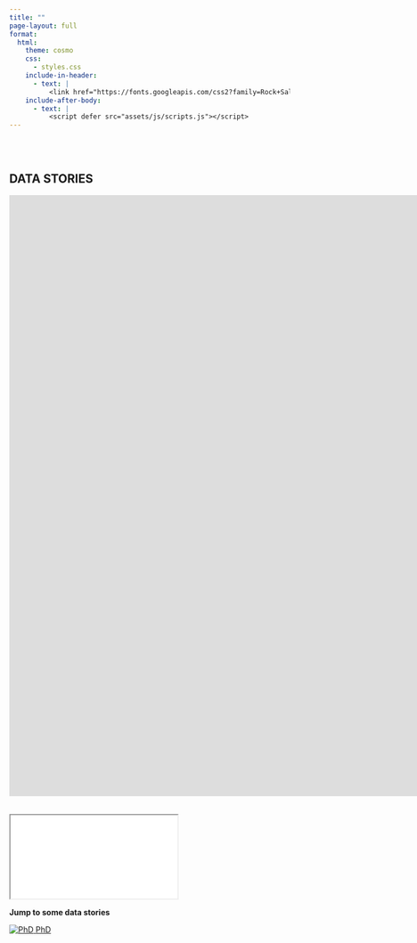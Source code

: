 ```yaml
---
title: ""
page-layout: full
format:
  html:
    theme: cosmo
    css:
      - styles.css
    include-in-header:
      - text: |
          <link href="https://fonts.googleapis.com/css2?family=Rock+Salt&display=swap" rel="stylesheet">
    include-after-body:
      - text: |
          <script defer src="assets/js/scripts.js"></script>
---
```


```{=html}
<div class="container">
  <div class="full-bleed bg-black text-white text-center">
    <div class="w-100" style="padding: 2rem 0;">
      <h2>DATA STORIES</h2>

      <div class="video-wrapper">
      <iframe src="https://player.vimeo.com/video/1115309816?badge=0&amp;autopause=0&amp;player_id=0&amp;app_id=58479" width="1920" height="1080" frameborder="0" allow="autoplay; fullscreen; picture-in-picture; clipboard-write; encrypted-media; web-share" referrerpolicy="strict-origin-when-cross-origin" title="Introduction to Data Stories">
      </iframe>
      </div>
    </div>
  </div>
</div>
```

```{=html}
<div class="container">
  <div class="full-bleed bg-black text-white">
    <div class="slides-wrapper">
      <iframe
        src="slides/navigation_slides.html"
        loading="lazy"
        allow="fullscreen"
      ></iframe>
    </div>
  </div>
</div>
  
```

```{=html}

<div class="full-bleed bg-white text-center">
  <p class="lead mb-3"><strong>Jump to some data stories</strong></p>
    <div class="social-logos jump-logos">
      <a href="/phd.html" aria-label="Go to PhD page">
        <img src="assets/img/icons/phd_hat.svg" alt="PhD">
        <span>PhD</span>
      </a>
    </div>
</div>
```
